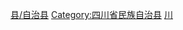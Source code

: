 [[Category:乐山区县市|县/自治县]]
[[Category:四川省民族自治县|Category:四川省民族自治县]]
[[Category:中国彝族自治县|川]]
{{catmore|峨边彝族自治县|四川省峨边彝族自治县}}